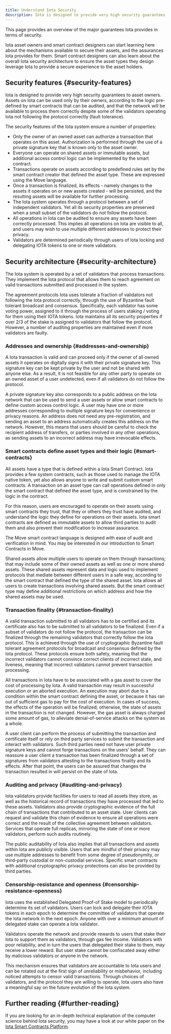 ```yaml
---
title: Understand Iota Security
description: Iota is designed to provide very high security guarantees to asset owners. Assets on Iota can be used only by their owners, according to the logic pre-defined by smart contracts that can be audited, and that the network will be available to process them correctly despite some of the validators operating Iota not following the protocol correctly (fault tolerance).
---
```


This page provides an overview of the major guarantees Iota provides in terms of security.

Iota asset owners and smart contract designers can start learning here about the mechanisms available to secure their assets, and the assurances Iota provides for them. Smart contract designers can also learn about the overall Iota security architecture to ensure the asset types they design leverage Iota to provide a secure experience to the asset holders.

## Security features {#security-features}

Iota is designed to provide very high security guarantees to asset owners. Assets on Iota can be used only by their owners, according to the logic pre-defined by smart contracts that can be audited, and that the network will be available to process them correctly despite some of the validators operating Iota not following the protocol correctly (fault tolerance).

The security features of the Iota system ensure a number of properties:

- Only the owner of an owned asset can authorize a transaction that operates on this asset. Authorization is performed through the use of a private signature key that is known only to the asset owner.
- Everyone can operate on shared assets or immutable assets, but additional access control logic can be implemented by the smart contract.
- Transactions operate on assets according to predefined rules set by the smart contract creator that defined the asset type. These are expressed using the Move language.
- Once a transaction is finalized, its effects - namely changes to the assets it operates on or new assets created - will be persisted, and the resulting assets will be available for further processing.
- The Iota system operates through a protocol between a set of independent validators. Yet all its security properties are preserved when a small subset of the validators do not follow the protocol.
- All operations in Iota can be audited to ensure any assets have been correctly processed. This implies all operations on Iota are visible to all, and users may wish to use multiple different addresses to protect their privacy.
- Validators are determined periodically through users of Iota locking and delegating IOTA tokens to one or more validators.

## Security architecture {#security-architecture}

The Iota system is operated by a set of validators that process transactions. They implement the Iota protocol that allows them to reach agreement on valid transactions submitted and processed in the system.

The agreement protocols Iota uses tolerate a fraction of validators not following the Iota protocol correctly, through the use of Byzantine fault tolerant broadcast and consensus. Specifically, each validator has some voting power, assigned to it through the process of users staking / voting for them using their IOTA tokens. Iota maintains all its security properties if over 2/3 of the stake is assigned to validators that follow the protocol. However, a number of auditing properties are maintained even if more validators are faulty.

### Addresses and ownership {#addresses-and-ownership}

A Iota transaction is valid and can proceed only if the owner of all owned assets it operates on digitally signs it with their private signature key. This signature key can be kept private by the user and not be shared with anyone else. As a result, it is not feasible for any other party to operate on an owned asset of a user undetected, even if all validators do not follow the protocol.

A private signature key also corresponds to a public address on the Iota network that can be used to send a user assets or allow smart contracts to define custom access control logic. A user may have one or more addresses corresponding to multiple signature keys for convenience or privacy reasons. An address does not need any pre-registration, and sending an asset to an address automatically creates this address on the network. However, this means that users should be careful to check the recipient address of transfers, or parties involved in any other operations, as sending assets to an incorrect address may have irrevocable effects.

### Smart contracts define asset types and their logic {#smart-contracts}

All assets have a type that is defined within a Iota Smart Contract. Iota provides a few system contracts, such as those used to manage the IOTA native token, yet also allows anyone to write and submit custom smart contracts. A transaction on an asset type can call operations defined in only the smart contract that defined the asset type, and is constrained by the logic in the contract.

For this reason, users are encouraged to operate on their assets using smart contracts they trust, that they or others they trust have audited, and understand the logic they define for operations on their assets. Iota smart contracts are defined as immutable assets to allow third parties to audit them and also prevent their modification to increase assurance.

The Move smart contract language is designed with ease of audit and verification in mind. You may be interested in our introduction to Smart Contracts in Move.

Shared assets allow multiple users to operate on them through transactions; that may include some of their owned assets as well as one or more shared assets. These shared assets represent data and logic used to implement protocols that mediate between different users in a safe way, according to the smart contract that defined the type of the shared asset. Iota allows all users to create transactions involving shared assets. But the smart contract type may define additional restrictions on which address and how the shared assets may be used.

### Transaction finality {#transaction-finality}

A valid transaction submitted to all validators has to be certified and its certificate also has to be submitted to all validators to be finalized. Even if a subset of validators do not follow the protocol, the transaction can be finalized through the remaining validators that correctly follow the Iota protocol. This is achieved through the use of cryptographic Byzantine fault tolerant agreement protocols for broadcast and consensus defined by the Iota protocol. These protocols ensure both safety, meaning that the incorrect validators cannot convince correct clients of incorrect state, and liveness, meaning that incorrect validators cannot prevent transaction processing.

All transactions in Iota have to be associated with a gas asset to cover the cost of processing by Iota. A valid transaction may result in successful execution or an aborted execution. An execution may abort due to a condition within the smart contract defining the asset, or because it has ran out of sufficient gas to pay for the cost of execution. In cases of success, the effects of the operation will be finalized; otherwise, the state of assets in the transaction is not changed. However, the gas asset is always charged some amount of gas, to alleviate denial-of-service attacks on the system as a whole.

A user client can perform the process of submitting the transaction and certificate itself or rely on third party services to submit the transaction and interact with validators. Such third parties need not have user private signature keys and cannot forge transactions on the users' behalf. They can reassure a user client a transaction has been finalized through a set of signatures from validators attesting to the transactions finality and its effects. After that point, the users can be assured that changes the transaction resulted in will persist on the state of Iota.

### Auditing and privacy {#auditing-and-privacy}

Iota validators provide facilities for users to read all assets they store, as well as the historical record of transactions they have processed that led to these assets. Validators also provide cryptographic evidence of the full chain of transactions that contributed to an asset state. User clients can request and validate this chain of evidence to ensure all operations were correct and the result of the collective agreement between validators. Services that operate full replicas, mirroring the state of one or more validators, perform such audits routinely.

The public auditability of Iota also implies that all transactions and assets within Iota are publicly visible. Users that are mindful of their privacy may use multiple addresses to benefit from some degree of pseudonymity, or third-party custodial or non-custodial services. Specific smart contracts with additional cryptographic privacy protections can also be provided by third parties.

### Censorship-resistance and openness {#censorship-resistance-openness}

Iota uses the established Delegated Proof-of Stake model to periodically determine its set of validators. Users can lock and delegate their IOTA tokens in each epoch to determine the committee of validators that operate the Iota network in the next epoch. Anyone with over a minimum amount of delegated stake can operate a Iota validator.

Validators operate the network and provide rewards to users that stake their Iota to support them as validators, through gas fee income. Validators with poor reliability, and in turn the users that delegated their stake to them, may receive a lower reward. But user stake cannot be confiscated away either by malicious validators or anyone in the network.

This mechanism ensures that validators are accountable to Iota users and can be rotated out at the first sign of unreliability or misbehavior, including noticed attempts to censor valid transactions. Through choices of validators, and the protocol they are willing to operate, Iota users also have a meaningful say on the future evolution of the Iota system.

## Further reading {#further-reading}

If you are looking for an in-depth technical explanation of the computer science behind Iota security, you may have a look at our white paper on the [Iota Smart Contracts Platform](/doc/iota.pdf).

